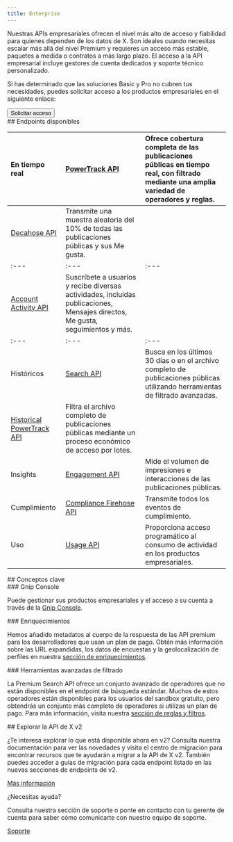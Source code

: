 ```yaml
---
title: Enterprise
---
```



Nuestras APIs empresariales ofrecen el nivel más alto de acceso y fiabilidad para quienes dependen de los datos de X. Son ideales cuando necesitas escalar más allá del nivel Premium y requieres un acceso más estable, paquetes a medida o contratos a más largo plazo. El acceso a la API empresarial incluye gestores de cuenta dedicados y soporte técnico personalizado.

Si has determinado que las soluciones Basic y Pro no cubren tus necesidades, puedes solicitar acceso a los productos empresariales en el siguiente enlace:

<Button href="https://developer.x.com/en/products/twitter-api/enterprise/enterprise-api-interest-form">
  Solicitar acceso
</Button>

<div id="available-endpoints">
  ## Endpoints disponibles
</div>

| En tiempo real | [PowerTrack API](/es/x-api/enterprise-gnip-2.0/powertrack-api) | Ofrece cobertura completa de las publicaciones públicas en tiempo real, con filtrado mediante una amplia variedad de operadores y reglas. |
| :--- | :--- | :--- |
| [Decahose API](/es/x-api/enterprise-gnip-2.0/fundamentals/decahose-api) | Transmite una muestra aleatoria del 10% de todas las publicaciones públicas y sus Me gusta. |
| :--- | :--- | :--- |
| [Account Activity API](/es/x-api/enterprise-gnip-2.0/fundamentals/account-activity) | Suscríbete a usuarios y recibe diversas actividades, incluidas publicaciones, Mensajes directos, Me gusta, seguimientos y más. |
| :--- | :--- | :--- |
| Históricos | [Search API](/es/x-api/enterprise-gnip-2.0/fundamentals/search-api) | Busca en los últimos 30 días o en el archivo completo de publicaciones públicas utilizando herramientas de filtrado avanzadas. |
| [Historical PowerTrack API](/es/x-api/enterprise-gnip-2.0/powertrack-api) | Filtra el archivo completo de publicaciones públicas mediante un proceso económico de acceso por lotes. |
| Insights | [Engagement API](/es/x-api/enterprise-gnip-2.0/fundamentals/engagement-api) | Mide el volumen de impresiones e interacciones de las publicaciones públicas. |
| Cumplimiento | [Compliance Firehose API](/es/x-api/enterprise-gnip-2.0/fundamentals/firehouse) | Transmite todos los eventos de cumplimiento. |
| Uso | [Usage API](/es/x-api/enterprise-gnip-2.0/fundamentals/usage) | Proporciona acceso programático al consumo de actividad en los productos empresariales. |

<div id="important-concepts">
  ## Conceptos clave
</div>

<div id="gnip-console">
  ### Gnip Console
</div>

Puede gestionar sus productos empresariales y el acceso a su cuenta a través de la [Gnip Console](/es/x-api/enterprise-gnip-2.0/fundamentals/overview). 

<div id="enrichments">
  ### Enriquecimientos
</div>

Hemos añadido metadatos al cuerpo de la respuesta de las API premium para los desarrolladores que usan un plan de pago. Obtén más información sobre las URL expandidas, los datos de encuestas y la geolocalización de perfiles en nuestra [sección de enriquecimientos](/es/x-api/enterprise-gnip-2.0/fundamentals/data-enrichments).
 

<div id="advanced-filtering-tools">
  ### Herramientas avanzadas de filtrado
</div>

La Premium Search API ofrece un conjunto avanzado de operadores que no están disponibles en el endpoint de búsqueda estándar. Muchos de estos operadores están disponibles para los usuarios del sandbox gratuito, pero obtendrás un conjunto más completo de operadores si utilizas un plan de pago. Para más información, visita nuestra [sección de reglas y filtros](/es/x-api/enterprise-gnip-2.0/fundamentals/rules-filtering#getting-started-with-enterprise-rules-and-queries).

<div id="explore-x-api-v2">
  ## Explorar la API de X v2
</div>

¿Te interesa explorar lo que está disponible ahora en v2? Consulta nuestra documentación para ver las novedades y visita el centro de migración para encontrar recursos que te ayudarán a migrar a la API de X v2. También puedes acceder a guías de migración para cada endpoint listado en las nuevas secciones de endpoints de v2.

[Más información](/es/x-api/migrate/overview)

¿Necesitas ayuda?

Consulta nuestra sección de soporte o ponte en contacto con tu gerente de cuenta para saber cómo comunicarte con nuestro equipo de soporte.

[Soporte](https://developer.x.com/en/support/x-api)